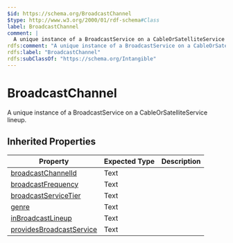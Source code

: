 ```yaml
---
$id: https://schema.org/BroadcastChannel
$type: http://www.w3.org/2000/01/rdf-schema#Class
label: BroadcastChannel
comment: |
  A unique instance of a BroadcastService on a CableOrSatelliteService lineup.
rdfs:comment: "A unique instance of a BroadcastService on a CableOrSatelliteService lineup."
rdfs:label: "BroadcastChannel"
rdfs:subClassOf: "https://schema.org/Intangible"
---
```


# BroadcastChannel

A unique instance of a BroadcastService on a CableOrSatelliteService lineup.

## Inherited Properties

| Property | Expected Type | Description |
| --- | --- | --- |
| [broadcastChannelId](https://schema.org/broadcastChannelId) | Text |  |
| [broadcastFrequency](https://schema.org/broadcastFrequency) | Text |  |
| [broadcastServiceTier](https://schema.org/broadcastServiceTier) | Text |  |
| [genre](https://schema.org/genre) | Text |  |
| [inBroadcastLineup](https://schema.org/inBroadcastLineup) | Text |  |
| [providesBroadcastService](https://schema.org/providesBroadcastService) | Text |  |
